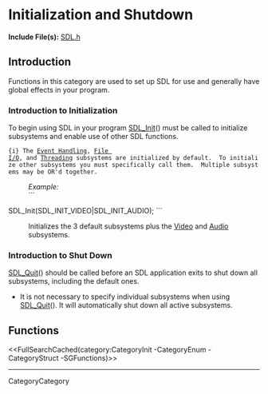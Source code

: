 <!-- #master-page:CategoryTemplate -->
<!-- #master-date:Unknown-Date -->
<!-- format wiki -->
<!-- language en -->

= Initialization and Shutdown =

'''Include File(s):''' [http://hg.libsdl.org/SDL/file/default/include/SDL.h SDL.h]


== Introduction ==

Functions in this category are used to set up SDL for use and generally have global effects in your program.

=== Introduction to Initialization ===

To begin using SDL in your program [[SDL_Init]]() must be called to initialize subsystems and enable use of other SDL functions. 
 {i} The [[CategoryEvents|Event Handling]], [[CategoryIO|File I/O]], and [[CategoryThread|Threading]] subsystems are initialized by default.  To initialize other subsystems you must specifically call them.  Multiple subsystems may be OR'd together. 
: ''Example:''
: ```
SDL_Init(SDL_INIT_VIDEO|SDL_INIT_AUDIO);
```
: Initializes the 3 default subsystems plus the [[CategoryVideo|Video]] and [[CategoryAudio|Audio]] subsystems.

=== Introduction to Shut Down ===

[[SDL_Quit]]() should be called before an SDL application exits to shut down all subsystems, including the default ones.
* It is not necessary to specify individual subsystems when using [[SDL_Quit]]().  It will automatically shut down all active subsystems. 

<!-- #Remove this line and the ## in front of the following if they become relevant to this category to activate them. -->
<!-- #== Enumerations == -->
<!-- #<<FullSearchCached(category:CategoryEnum CategoryInit -SGEnumerations)>> -->

<!-- #== Structures == -->
<!-- #<<FullSearchCached(category:CategoryStruct CategoryInit -SGStructures)>> -->

== Functions ==
<<FullSearchCached(category:CategoryInit -CategoryEnum -CategoryStruct -SGFunctions)>>

----
CategoryCategory
